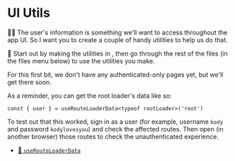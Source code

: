 # UI Utils

👨‍💼 The user's information is something we'll want to access throughout the app
UI. So I want you to create a couple of handy utilities to help us do that.

🐨 Start out by making the utilities in <InlineFile file="app/utils/user.ts" />,
then go through the rest of the files (in the files menu below) to use the
utilities you make.

For this first bit, we don't have any authenticated-only pages yet, but we'll
get there soon.

As a reminder, you can get the root loader's data like so:

```tsx
const { user } = useRouteLoaderData<typeof rootLoader>('root')
```

To test out that this worked, sign in as a user (for example, username `kody`
and password `kodylovesyou`) and check the affected routes. Then open (in
another browser) those routes to check the unauthenticated experience.

- [📜 `useRouteLoaderData`](https://remix.run/docs/en/main/hooks/use-route-loader-data)
